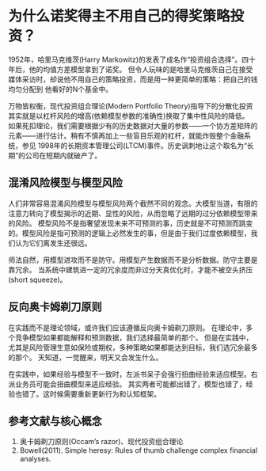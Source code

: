 # 为什么诺奖得主不用自己的得奖策略投资？

1952年，哈里马克维茨(Harry Markowitz)的发表了成名作“投资组合选择”。四十年后，他的均值方差模型拿到了诺奖。
但令人玩味的是哈里马克维茨自己在接受媒体采访时，却说他不用自己的策略投资，而是用一种更简单的策略：把自己的钱均匀分配到
他看好的N个基金中。

万物皆权衡，现代投资组合理论(Modern Portfolio Theory)指导下的分散化投资其实就是以杠杆风险的增高(依赖模型参数的准确性)换取了集中性风险的降低。
如果死扣理论，我们需要根据少有的历史数据对大量的参数——一个协方差矩阵的元素——进行估计。稍有不慎再加上一些盲目乐观的杠杆，就能炸毁整个金融系统，参见
1998年的长期资本管理公司(LTCM)事件。历史讽刺地让这个取名为“长期”的公司在短期内就破产了。

## 混淆风险模型与模型风险

人们非常容易混淆风险模型与模型风险两个截然不同的观念。大模型当道，有限的注意力转向了模型揭示的近期、显性的风险，从而忽略了远期的过分依赖模型带来的风险。
模型风险不是指奢望发现未来不可预测的事，历史就是不可预测而跳变的。模型风险是指可预测的逻辑上必然发生的事，但是由于我们过度依赖模型，我们认为它们离发生还很远。

师法自然，用模型进攻而不是防守。用模型产生数据而不是分析数据。防守主要是靠冗余。
当系统中建筑进一定的冗余度而非过分天真优化时，才能不被空头挤压(short squeeze)。

## 反向奥卡姆剃刀原则
在实践而不是理论领域，或许我们应该遵循反向奥卡姆剃刀原则。
在理论中，多个竞争模型如果都能解释和预测数据，我们选择最简单的那个。
但是在实践中，尤其是风险管理生意如保险或期权，多种策略如果都能达到目标，我们选冗余最多的那个。
天知道，一觉醒来，明天又会发生什么。

在实践中，如果经验与模型不一致时，左派书呆子会强行扭曲经验来适应模型。右派业务员可能会扭曲模型来适应经验。
其实两者可能都出错了，模型也错了，经验也错了。这时候需要重新更新行为和认知框架。

## 参考文献与核心概念
1. 奥卡姆剃刀原则(Occam's razor)、现代投资组合理论
2. Bowell(2011). Simple heresy: Rules of thumb challenge complex financial analyses.